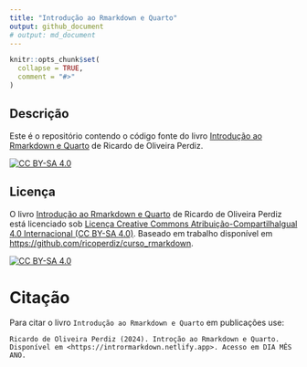 ```yaml
---
title: "Introdução ao Rmarkdown e Quarto"
output: github_document
# output: md_document
---
```


```r
knitr::opts_chunk$set(
  collapse = TRUE,
  comment = "#>"
)
```

## Descrição {-}

Este é o repositório contendo o código fonte do livro [Introdução ao Rmarkdown e Quarto](https://intrormarkdown.netlify.app) de Ricardo de Oliveira Perdiz.

<!-- [![Status do livro online](https://github.com/LABOTAM/IntroR/workflows/renderbook/badge.svg)](https://github.com/LABOTAM/IntroR/actions) -->

<!-- badges: start -->
[![CC BY-SA 4.0][cc-by-sa-shield]][cc-by-sa]
<!-- badges: end -->

## Licença {-}

O livro [Introdução ao Rmarkdown e Quarto](https://intrormarkdown.netlify.app) de Ricardo de Oliveira Perdiz está licenciado sob [Licença Creative Commons Atribuição-CompartilhaIgual 4.0 Internacional (CC BY-SA 4.0) ][cc-by-sa].
Baseado em trabalho disponível em <https://github.com/ricoperdiz/curso_rmarkdown>.

[![CC BY-SA 4.0][cc-by-sa-image]][cc-by-sa]

[cc-by-sa]: http://creativecommons.org/licenses/by-sa/4.0/
[cc-by-sa-image]: https://i.creativecommons.org/l/by-sa/4.0/88x31.png
[cc-by-sa-shield]: https://img.shields.io/badge/License-CC%20BY--SA%204.0-lightgrey.svg

# Citação

Para citar o livro `Introdução ao Rmarkdown e Quarto` em publicações use:

```
Ricardo de Oliveira Perdiz (2024). Introção ao Rmarkdown e Quarto. Disponível em <https://intrormarkdown.netlify.app>. Acesso em DIA MÊS ANO.
```

